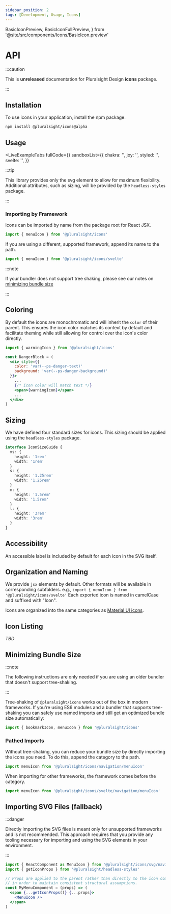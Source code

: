 ```yaml
---
sidebar_position: 2
tags: [Development, Usage, Icons]
---
```


  BasicIconPreview,
  BasicIconFullPreview,
} from '@site/src/components/Icons/BasicIcon.preview'

# API

:::caution

This is **unreleased** documentation for Pluralsight Design **icons** package.

:::

## Installation

To use icons in your application, install the npm package.

```bash npm2yarn
npm install @pluralsight/icons@alpha
```

## Usage

<LiveExampleTabs
  fullCode={<BasicIconFullPreview />}
  sandboxList={{
    chakra: '',
    joy: '',
    styled: '',
    svelte: '',
  }}
>
  <BasicIconPreview />
</LiveExampleTabs>

:::tip

This library provides only the svg element to allow for maximum flexibility.
Additional attributes, such as sizing, will be provided by the `headless-styles` package.

:::

### Importing by Framework

Icons can be imported by name from the package root for React JSX.

```javascript
import { menuIcon } from '@pluralsight/icons'
```

If you are using a different, supported framework, append its name to the path.

```javascript
import { menuIcon } from '@pluralsight/icons/svelte'
```

:::note

If your bundler does not support tree shaking, please see our notes on [minimizing bundle size](#minimizing-bundle-size)

:::

## Coloring

By default the icons are monochromatic and will inherit the `color` of their parent.
This ensures the icon color matches its context by default and facilitate theming while still allowing for control over the icon's color directly.

```jsx title="Example of icon color inheritance"
import { warningIcon } from '@pluralsight/icons'

const DangerBlock = (
  <div style={{
    color: 'var(--ps-danger-text)'
    background: 'var(--ps-danger-background)'
  }}>
    ...
    {/* icon color will match text */}
    <span>{warningIcon}</span>
    ...
  </div>
)
```

## Sizing

We have defined four standard sizes for icons. This sizing should be applied using the `headless-styles` package.

```typescript title="Example interface - does not exist in types"
interface IconSizeGuide {
  xs: {
    height: '1rem'
    width: '1rem'
  }
  s: {
    height: '1.25rem'
    width: '1.25rem'
  }
  m: {
    height: '1.5rem'
    width: '1.5rem'
  }
  l: {
    height: '3rem'
    width: '3rem'
  }
}
```

## Accessibility

An accessible label is included by default for each icon in the SVG itself.

## Organization and Naming

We provide `jsx` elements by default. Other formats will be available in corresponding subfolders. e.g., `import { menuIcon } from '@pluralsight/icons/svelte'`
Each exported icon is named in camelCase and suffixed with "Icon".

Icons are organized into the same categories as [Material UI icons](https://fonts.google.com/icons).

## Icon Listing

_TBD_

## Minimizing Bundle Size

:::note

The following instructions are only needed if you are using an older bundler that doesn't support tree-shaking.

:::

Tree-shaking of `@pluralsight/icons` works out of the box in modern frameworks. If you're using ES6 modules and a bundler that supports tree-shaking you can safely use named imports and still get an optimized bundle size automatically:

```javascript
import { bookmarkIcon, menuIcon } from '@pluralsight/icons'
```

### Pathed Imports

Without tree-shaking, you can reduce your bundle size by directly importing the icons you need. To do this, append the category to the path.

```javascript title="Pathed import for React"
import menuIcon from '@pluralsight/icons/navigation/menuIcon'
```

When importing for other frameworks, the framework comes before the category.

```javascript title="Pathed import for Svelte"
import menuIcon from '@pluralsight/icons/svelte/navigation/menuIcon'
```

## Importing SVG Files (fallback)

:::danger

Directly importing the SVG files is meant only for unsupported frameworks and is not recommended.
This approach requires that you provide any tooling necessary for importing and using the SVG elements in your environment.

:::

```jsx title="Importing an icon as SVG file into an app created with create-react-app"
import { ReactComponent as MenuIcon } from '@pluralsight/icons/svg/navigation/menu.svg'
import { getIconProps } from '@pluralsight/headless-styles'

// Props are applied to the parent rather than directly to the icon component
// in order to maintain consistent structural assumptions.
const MyMenuComponent = (props) => (
  <span {...getIconProps()} {...props}>
    <MenuIcon />
  </span>
)
```
